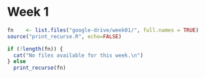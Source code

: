 # Week 1

```r
fn    <- list.files("google-drive/week01/", full.names = TRUE)
source("print_recurse.R", echo=FALSE)

if (!length(fn)) {
  cat("No files available for this week.\n")
} else 
  print_recurse(fn)
  


```

